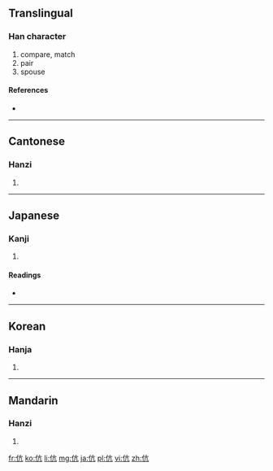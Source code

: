 ==Translingual==

===Han character===
{{Han char|rn=9|rad=人|as=04|sn=6|four=2021<sub>7</sub>|canj=人卜竹弓 (OYHN)|ids=⿰[[亻]][[亢]]}}

# compare, match
# pair
# spouse

====References====
* {{Han ref|kx=0095.140|dkj=00431|dj=0201.140|hdz=10126.010|uh=4F09|ud=20233|bh=A5EA|bd=42474}}

----

==Cantonese==

===Hanzi===
{{yue-hanzi|jyut=|y=kong3}}

# {{defn|lang=yue|sort=人04}}

----

==Japanese==

===Kanji===
{{ja-kanji|grade=|rs=人04}}

# {{defn|lang=ja|sort=人04}}

====Readings====
* {{ja-readings|on=[[こう]] (kō)|kun=[[たぐい]] (tagui), [[ならぶ]] (narabu)}}

----

==Korean==

===Hanja===
{{ko-hanja|hangeul=항|rv=hang|mr=hang}}

# {{defn|lang=ko|sort=人04}}

----

==Mandarin==

===Hanzi===
{{cmn-hanzi|pin=[[kàng]] ([[kang4]])|wg=k'ang<sup>4</sup>}}

# {{defn|lang=cmn|sort=人04}}

[[fr:伉]]
[[ko:伉]]
[[li:伉]]
[[mg:伉]]
[[ja:伉]]
[[pl:伉]]
[[vi:伉]]
[[zh:伉]]
